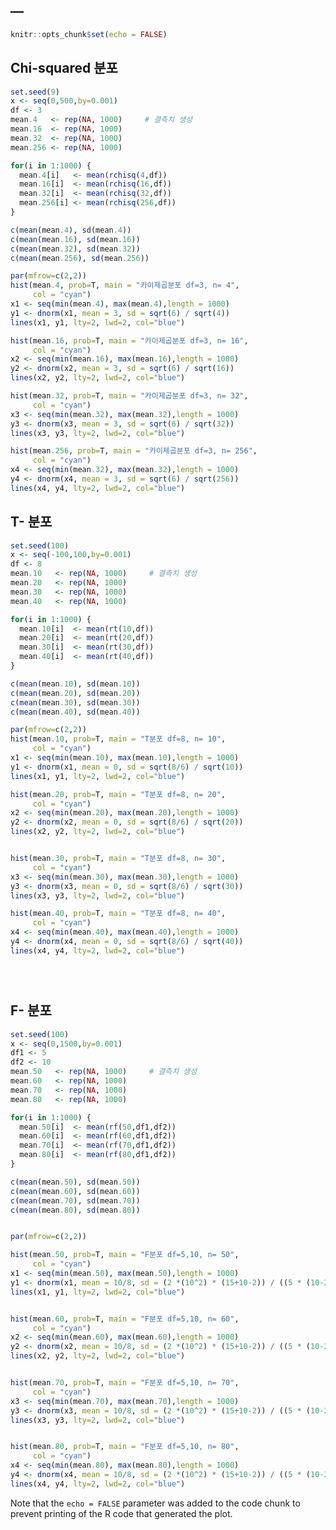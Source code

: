 ---
---

```r
knitr::opts_chunk$set(echo = FALSE)
```

## Chi-squared 분포



```r
set.seed(9)
x <- seq(0,500,by=0.001)
df <- 3
mean.4   <- rep(NA, 1000)     # 결측치 생성 
mean.16  <- rep(NA, 1000)
mean.32  <- rep(NA, 1000)
mean.256 <- rep(NA, 1000)

for(i in 1:1000) {         
  mean.4[i]   <- mean(rchisq(4,df))
  mean.16[i]  <- mean(rchisq(16,df))
  mean.32[i]  <- mean(rchisq(32,df))
  mean.256[i] <- mean(rchisq(256,df))
}

c(mean(mean.4), sd(mean.4))
c(mean(mean.16), sd(mean.16))
c(mean(mean.32), sd(mean.32))
c(mean(mean.256), sd(mean.256))

par(mfrow=c(2,2))
hist(mean.4, prob=T, main = "카이제곱분포 df=3, n= 4",
     col = "cyan")
x1 <- seq(min(mean.4), max(mean.4),length = 1000)
y1 <- dnorm(x1, mean = 3, sd = sqrt(6) / sqrt(4))
lines(x1, y1, lty=2, lwd=2, col="blue")

hist(mean.16, prob=T, main = "카이제곱분포 df=3, n= 16",
     col = "cyan")
x2 <- seq(min(mean.16), max(mean.16),length = 1000)
y2 <- dnorm(x2, mean = 3, sd = sqrt(6) / sqrt(16))
lines(x2, y2, lty=2, lwd=2, col="blue")

hist(mean.32, prob=T, main = "카이제곱분포 df=3, n= 32",
     col = "cyan")
x3 <- seq(min(mean.32), max(mean.32),length = 1000)
y3 <- dnorm(x3, mean = 3, sd = sqrt(6) / sqrt(32))
lines(x3, y3, lty=2, lwd=2, col="blue")

hist(mean.256, prob=T, main = "카이제곱분포 df=3, n= 256",
     col = "cyan")
x4 <- seq(min(mean.32), max(mean.32),length = 1000)
y4 <- dnorm(x4, mean = 3, sd = sqrt(6) / sqrt(256))
lines(x4, y4, lty=2, lwd=2, col="blue")

```


## T- 분포

```r
set.seed(100)
x <- seq(-100,100,by=0.001)
df <- 8
mean.10   <- rep(NA, 1000)     # 결측치 생성 
mean.20   <- rep(NA, 1000)
mean.30   <- rep(NA, 1000)
mean.40   <- rep(NA, 1000)

for(i in 1:1000) {         
  mean.10[i]  <- mean(rt(10,df))
  mean.20[i]  <- mean(rt(20,df))
  mean.30[i]  <- mean(rt(30,df))
  mean.40[i]  <- mean(rt(40,df))
}

c(mean(mean.10), sd(mean.10))
c(mean(mean.20), sd(mean.20))
c(mean(mean.30), sd(mean.30))
c(mean(mean.40), sd(mean.40))

par(mfrow=c(2,2))
hist(mean.10, prob=T, main = "T분포 df=8, n= 10",
     col = "cyan")
x1 <- seq(min(mean.10), max(mean.10),length = 1000)
y1 <- dnorm(x1, mean = 0, sd = sqrt(8/6) / sqrt(10))
lines(x1, y1, lty=2, lwd=2, col="blue")

hist(mean.20, prob=T, main = "T분포 df=8, n= 20",
     col = "cyan")
x2 <- seq(min(mean.20), max(mean.20),length = 1000)
y2 <- dnorm(x2, mean = 0, sd = sqrt(8/6) / sqrt(20))
lines(x2, y2, lty=2, lwd=2, col="blue")


hist(mean.30, prob=T, main = "T분포 df=8, n= 30",
     col = "cyan")
x3 <- seq(min(mean.30), max(mean.30),length = 1000)
y3 <- dnorm(x3, mean = 0, sd = sqrt(8/6) / sqrt(30))
lines(x3, y3, lty=2, lwd=2, col="blue")

hist(mean.40, prob=T, main = "T분포 df=8, n= 40",
     col = "cyan")
x4 <- seq(min(mean.40), max(mean.40),length = 1000)
y4 <- dnorm(x4, mean = 0, sd = sqrt(8/6) / sqrt(40))
lines(x4, y4, lty=2, lwd=2, col="blue")





```



## F- 분포


```r
set.seed(100)
x <- seq(0,1500,by=0.001)
df1 <- 5
df2 <- 10
mean.50   <- rep(NA, 1000)     # 결측치 생성 
mean.60   <- rep(NA, 1000)
mean.70   <- rep(NA, 1000)
mean.80   <- rep(NA, 1000)

for(i in 1:1000) {         
  mean.50[i]  <- mean(rf(50,df1,df2))
  mean.60[i]  <- mean(rf(60,df1,df2))
  mean.70[i]  <- mean(rf(70,df1,df2))
  mean.80[i]  <- mean(rf(80,df1,df2))
}

c(mean(mean.50), sd(mean.50))
c(mean(mean.60), sd(mean.60))
c(mean(mean.70), sd(mean.70))
c(mean(mean.80), sd(mean.80))


par(mfrow=c(2,2))

hist(mean.50, prob=T, main = "F분포 df=5,10, n= 50",
     col = "cyan")
x1 <- seq(min(mean.50), max(mean.50),length = 1000)
y1 <- dnorm(x1, mean = 10/8, sd = (2 *(10^2) * (15+10-2)) / ((5 * (10-2)^2) * (10-4)) / sqrt(50))
lines(x1, y1, lty=2, lwd=2, col="blue")


hist(mean.60, prob=T, main = "F분포 df=5,10, n= 60",
     col = "cyan")
x2 <- seq(min(mean.60), max(mean.60),length = 1000)
y2 <- dnorm(x2, mean = 10/8, sd = (2 *(10^2) * (15+10-2)) / ((5 * (10-2)^2) * (10-4)) / sqrt(60))
lines(x2, y2, lty=2, lwd=2, col="blue")


hist(mean.70, prob=T, main = "F분포 df=5,10, n= 70",
     col = "cyan")
x3 <- seq(min(mean.70), max(mean.70),length = 1000)
y3 <- dnorm(x3, mean = 10/8, sd = (2 *(10^2) * (15+10-2)) / ((5 * (10-2)^2) * (10-4)) / sqrt(70))
lines(x3, y3, lty=2, lwd=2, col="blue")


hist(mean.80, prob=T, main = "F분포 df=5,10, n= 80",
     col = "cyan")
x4 <- seq(min(mean.80), max(mean.80),length = 1000)
y4 <- dnorm(x4, mean = 10/8, sd = (2 *(10^2) * (15+10-2)) / ((5 * (10-2)^2) * (10-4)) / sqrt(80))
lines(x4, y4, lty=2, lwd=2, col="blue")


```





Note that the `echo = FALSE` parameter was added to the code chunk to prevent printing of the R code that generated the plot.
